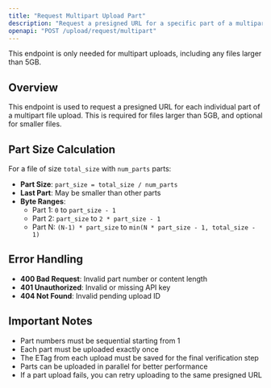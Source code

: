 ```yaml
---
title: "Request Multipart Upload Part"
description: "Request a presigned URL for a specific part of a multipart upload"
openapi: "POST /upload/request/multipart"
---
```


<Note>
  This endpoint is only needed for multipart uploads, including any files larger than 5GB.
</Note>

## Overview

This endpoint is used to request a presigned URL for each individual part of a multipart file upload. This is required for files larger than 5GB, and optional for smaller files.

## Part Size Calculation

For a file of size `total_size` with `num_parts` parts:

- **Part Size**: `part_size = total_size / num_parts`
- **Last Part**: May be smaller than other parts
- **Byte Ranges**: 
  - Part 1: `0` to `part_size - 1`
  - Part 2: `part_size` to `2 * part_size - 1`
  - Part N: `(N-1) * part_size` to `min(N * part_size - 1, total_size - 1)`

## Error Handling

- **400 Bad Request**: Invalid part number or content length
- **401 Unauthorized**: Invalid or missing API key
- **404 Not Found**: Invalid pending upload ID

## Important Notes

- Part numbers must be sequential starting from 1
- Each part must be uploaded exactly once
- The ETag from each upload must be saved for the final verification step
- Parts can be uploaded in parallel for better performance
- If a part upload fails, you can retry uploading to the same presigned URL 